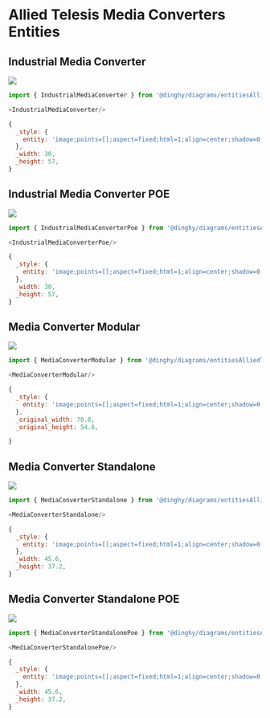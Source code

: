 
# Allied Telesis Media Converters Entities


## Industrial Media Converter

<Tabs>
  <TabItem value="Preview">

![](./industrial-media-converter.png#drawio)

  </TabItem>
  <TabItem value="Usage">
    
```js
import { IndustrialMediaConverter } from '@dinghy/diagrams/entitiesAlliedTelesisMediaConverters'

<IndustrialMediaConverter/>
```

  </TabItem>
  <TabItem value="Definition">
    
```js
{
  _style: {
    entity: 'image;points=[];aspect=fixed;html=1;align=center;shadow=0;dashed=0;image=img/lib/allied_telesis/media_converters/Industrial_Media_Converter.svg;strokeColor=none;',
  },
  _width: 30,
  _height: 57,
}
```

  </TabItem>
</Tabs>


## Industrial Media Converter POE

<Tabs>
  <TabItem value="Preview">

![](./industrial-media-converter-poe.png#drawio)

  </TabItem>
  <TabItem value="Usage">
    
```js
import { IndustrialMediaConverterPoe } from '@dinghy/diagrams/entitiesAlliedTelesisMediaConverters'

<IndustrialMediaConverterPoe/>
```

  </TabItem>
  <TabItem value="Definition">
    
```js
{
  _style: {
    entity: 'image;points=[];aspect=fixed;html=1;align=center;shadow=0;dashed=0;image=img/lib/allied_telesis/media_converters/Industrial_Media_Converter_POE.svg;strokeColor=none;',
  },
  _width: 30,
  _height: 57,
}
```

  </TabItem>
</Tabs>


## Media Converter Modular

<Tabs>
  <TabItem value="Preview">

![](./media-converter-modular.png#drawio)

  </TabItem>
  <TabItem value="Usage">
    
```js
import { MediaConverterModular } from '@dinghy/diagrams/entitiesAlliedTelesisMediaConverters'

<MediaConverterModular/>
```

  </TabItem>
  <TabItem value="Definition">
    
```js
{
  _style: {
    entity: 'image;points=[];aspect=fixed;html=1;align=center;shadow=0;dashed=0;image=img/lib/allied_telesis/media_converters/Media_Converter_Modular.svg;strokeColor=none;',
  },
  _original_width: 70.8,
  _original_height: 54.6,

}
```

  </TabItem>
</Tabs>


## Media Converter Standalone

<Tabs>
  <TabItem value="Preview">

![](./media-converter-standalone.png#drawio)

  </TabItem>
  <TabItem value="Usage">
    
```js
import { MediaConverterStandalone } from '@dinghy/diagrams/entitiesAlliedTelesisMediaConverters'

<MediaConverterStandalone/>
```

  </TabItem>
  <TabItem value="Definition">
    
```js
{
  _style: {
    entity: 'image;points=[];aspect=fixed;html=1;align=center;shadow=0;dashed=0;image=img/lib/allied_telesis/media_converters/Media_Converter_Standalone.svg;strokeColor=none;',
  },
  _width: 45.6,
  _height: 37.2,
}
```

  </TabItem>
</Tabs>


## Media Converter Standalone POE

<Tabs>
  <TabItem value="Preview">

![](./media-converter-standalone-poe.png#drawio)

  </TabItem>
  <TabItem value="Usage">
    
```js
import { MediaConverterStandalonePoe } from '@dinghy/diagrams/entitiesAlliedTelesisMediaConverters'

<MediaConverterStandalonePoe/>
```

  </TabItem>
  <TabItem value="Definition">
    
```js
{
  _style: {
    entity: 'image;points=[];aspect=fixed;html=1;align=center;shadow=0;dashed=0;image=img/lib/allied_telesis/media_converters/Media_Converter_Standalone_POE.svg;strokeColor=none;',
  },
  _width: 45.6,
  _height: 37.2,
}
```

  </TabItem>
</Tabs>


